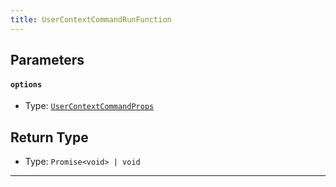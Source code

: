 ```yaml
---
title: UserContextCommandRunFunction
---
```


## Parameters

#### `options`

- Type: [`UserContextCommandProps`](/commandkit-helper/docs/interfaces/usercontextcommandprops)

## Return Type

- Type: `Promise<void> | void`
---